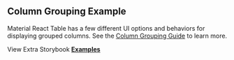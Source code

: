 
<Head>
  <title>{'Column Grouping Example - Material React Table V3 Docs'}</title>
  <meta
    name="description"
    content="A Material React Table example demonstrating different grouping UI modes."
  />
  <meta property="og:title" content="Column Grouping Example" />
  <meta
    property="og:description"
    content="A Material React Table example demonstrating different grouping UI modes."
  />
</Head>

## Column Grouping Example

Material React Table has a few different UI options and behaviors for displaying grouped columns. See the [Column Grouping Guide](/docs/guides/column-grouping) to learn more.

<Examples isPage />

View Extra Storybook **[Examples](https://www.material-react-table.dev/?path=/story/features-column-grouping-examples)**
